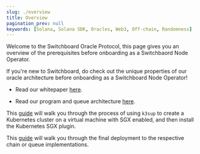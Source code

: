 ```yaml
---
slug: ./overview
title: Overview
pagination_prev: null
keywords: [Solana, Solana SDK, Oracles, Web3, Off-chain, Randomness]
---
```



Welcome to the Switchboard Oracle Protocol, this page 
gives you an overview of the prerequisites before 
onboarding as a Switchbaord Node Operator.

<CustomAdmonition type="info" header="Architecture & Whitepaper">

If you're new to Switchboard, do check out the unique properties of our oracle 
architecture before onboarding as a Switchboard Node Operator!

* Read our whitepaper [here](../..).

* Read our program and queue architecture [here](../../architecture/switchboard-v3/oracle-problem).

</CustomAdmonition>

<CustomAdmonition type="info" header="Getting Started">

This [guide](./getting-started) will walk you through the process of using `k3sup` 
to create a Kubernetes cluster on a virtual machine with SGX 
enabled, and then install the Kubernetes SGX plugin.

</CustomAdmonition>

<CustomAdmonition type="info" header="Deployment">

This [guide](./deployment) will walk you through the final deployment to 
the respective chain or queue implementations.

</CustomAdmonition>